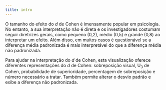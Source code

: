 ```yaml
---
title: intro
---
```

O tamanho do efeito do *d* de Cohen é imensamente popular em psicologia. 
No entanto, a sua interpretação não é direta e os investigadores
costumam seguir diretrizes gerais, como pequeno (0,2), médio (0,5) e 
grande (0,8) ao interpretar um efeito. Além disso, em muitos casos é 
questionável se a diferença média padronizada é mais 
interpretável do que a diferença média não padronizada.

Para ajudar na interpretação do *d* de Cohen, esta
visualização oferece diferentes representações do *d* de Cohen:
sobreposição visual, U<sub>3</sub> de Cohen, probabilidade de superioridade,
percentagem de sobreposição e número necessário a tratar. Também permite
alterar o desvio padrão e exibe a diferença não padronizada.